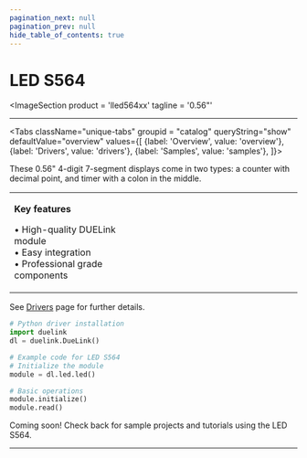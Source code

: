 ```yaml
---
pagination_next: null
pagination_prev: null
hide_table_of_contents: true
---
```



# LED S564

<ImageSection
    product = 'lled564xx'
    tagline = '0.56"'
></ImageSection>

---

<Tabs className="unique-tabs" groupid = "catalog" queryString="show" defaultValue="overview"
  values={[
    {label: 'Overview', value: 'overview'},
    {label: 'Drivers', value: 'drivers'},
    {label: 'Samples', value: 'samples'},
  ]}>

<TabItem value="overview">

These 0.56" 4-digit 7-segment displays come in two types: a counter with decimal point, and timer with a colon in the middle.

<table><td width='50%'>

**Key features**

• High-quality DUELink module<br/>
• Easy integration<br/>
• Professional grade components<br/>

</td><td width='50%'>



</td></table>

</TabItem>

<TabItem value="drivers">

See [Drivers](../../engine/drivers) page for further details.

```python
# Python driver installation
import duelink
dl = duelink.DueLink()

# Example code for LED S564
# Initialize the module
module = dl.led.led()

# Basic operations
module.initialize()
module.read()
```

</TabItem>

<TabItem value="samples">

Coming soon! Check back for sample projects and tutorials using the LED S564.

</TabItem>

</Tabs>

---

<OrderSection
    product = "DUELink LED S564 A"
    partnumber = "GDL-Lled564XX-A"
    price = "$19.99"
/>

